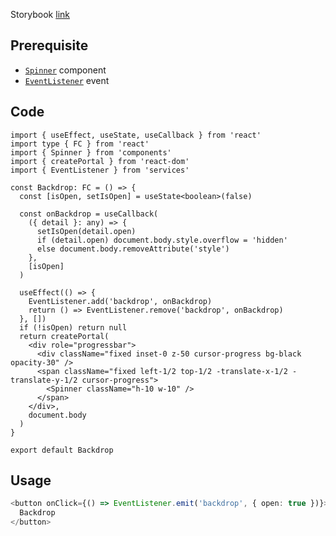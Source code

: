 
Storybook [link](https://components.kidow.me/?path=/story/feedback--backdrop)

## Prerequisite

- [`Spinner`](/docs/components/Spinner) component
- [`EventListener`](/docs/utils/EventListener) event

## Code

```tsx title="containers/Backdrop/index.tsx"
import { useEffect, useState, useCallback } from 'react'
import type { FC } from 'react'
import { Spinner } from 'components'
import { createPortal } from 'react-dom'
import { EventListener } from 'services'

const Backdrop: FC = () => {
  const [isOpen, setIsOpen] = useState<boolean>(false)

  const onBackdrop = useCallback(
    ({ detail }: any) => {
      setIsOpen(detail.open)
      if (detail.open) document.body.style.overflow = 'hidden'
      else document.body.removeAttribute('style')
    },
    [isOpen]
  )

  useEffect(() => {
    EventListener.add('backdrop', onBackdrop)
    return () => EventListener.remove('backdrop', onBackdrop)
  }, [])
  if (!isOpen) return null
  return createPortal(
    <div role="progressbar">
      <div className="fixed inset-0 z-50 cursor-progress bg-black opacity-30" />
      <span className="fixed left-1/2 top-1/2 -translate-x-1/2 -translate-y-1/2 cursor-progress">
        <Spinner className="h-10 w-10" />
      </span>
    </div>,
    document.body
  )
}

export default Backdrop
```

## Usage

```typescript
<button onClick={() => EventListener.emit('backdrop', { open: true })}>
  Backdrop
</button>
```
